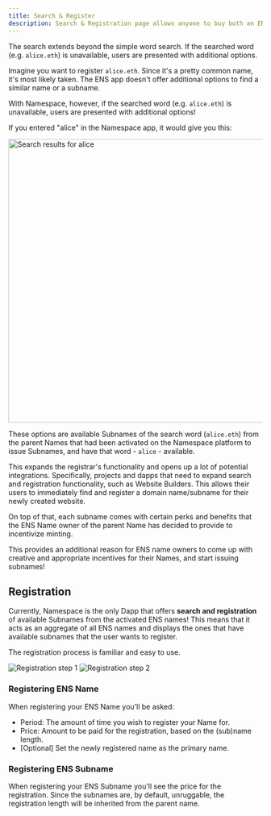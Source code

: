 ```yaml
---
title: Search & Register
description: Search & Registration page allows anyone to buy both an ENS Name or a Subname.
---
```


The search extends beyond the simple word search. If the searched word (e.g. `alice.eth`) is unavailable, users are presented with additional options.

Imagine you want to register `alice.eth`. Since it's a pretty common name, it's most likely taken. The ENS app doesn't offer additional options to find a similar name or a subname.

With Namespace, however, if the searched word (e.g. `alice.eth`) is unavailable, users are presented with additional options!

If you entered "alice" in the Namespace app, it would give you this:

<img
  src="/assets/search-results-for-alice.png"
  alt="Search results for alice"
  width="563"
/>

These options are available Subnames of the search word (`alice.eth`) from the parent Names that had been activated on the Namespace platform to issue Subnames, and have that word - `alice` - available.

This expands the registrar's functionality and opens up a lot of potential integrations. Specifically, projects and dapps that need to expand search and registration functionality, such as Website Builders. This allows their users to immediately find and register a domain name/subname for their newly created website.

On top of that, each subname comes with certain perks and benefits that the ENS Name owner of the parent Name has decided to provide to incentivize minting.

This provides an additional reason for ENS name owners to come up with creative and appropriate incentives for their Names, and start issuing subnames!

## Registration

Currently, Namespace is the only Dapp that offers **search and registration** of available Subnames from the activated ENS names! This means that it acts as an aggregate of all ENS names and displays the ones that have available subnames that the user wants to register.

The registration process is familiar and easy to use.

<CardGroup cols={2}>
  <Card>
    <img src="/assets/register-alice-1.png" alt="Registration step 1" />
  </Card>
  <Card>
    <img src="/assets/register-alice-2.png" alt="Registration step 2" />
  </Card>
</CardGroup>

### Registering ENS Name

When registering your ENS Name you'll be asked:

- Period: The amount of time you wish to register your Name for.
- Price: Amount to be paid for the registration, based on the (sub)name length.
- [Optional] Set the newly registered name as the primary name.

### Registering ENS Subname

When registering your ENS Subname you'll see the price for the registration. Since the subnames are, by default, unruggable, the registration length will be inherited from the parent name.

